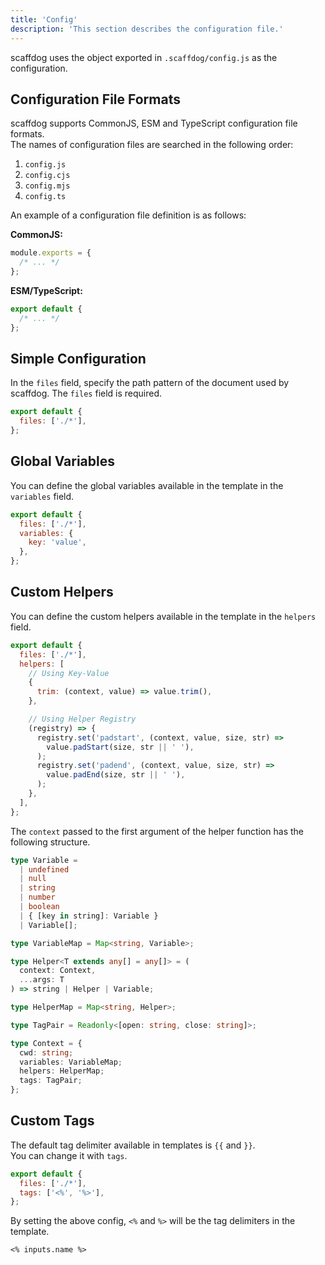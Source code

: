 ```yaml
---
title: 'Config'
description: 'This section describes the configuration file.'
---
```


scaffdog uses the object exported in `.scaffdog/config.js` as the configuration.

## Configuration File Formats

scaffdog supports CommonJS, ESM and TypeScript configuration file formats.  
The names of configuration files are searched in the following order:

1. `config.js`
1. `config.cjs`
1. `config.mjs`
1. `config.ts`

An example of a configuration file definition is as follows:

**CommonJS:**

```javascript
module.exports = {
  /* ... */
};
```

**ESM/TypeScript:**

```javascript
export default {
  /* ... */
};
```

## Simple Configuration

In the `files` field, specify the path pattern of the document used by scaffdog. The `files` field is required.

```javascript
export default {
  files: ['./*'],
};
```

## Global Variables

You can define the global variables available in the template in the `variables` field.

```javascript
export default {
  files: ['./*'],
  variables: {
    key: 'value',
  },
};
```

## Custom Helpers

You can define the custom helpers available in the template in the `helpers` field.

```javascript
export default {
  files: ['./*'],
  helpers: [
    // Using Key-Value
    {
      trim: (context, value) => value.trim(),
    },

    // Using Helper Registry
    (registry) => {
      registry.set('padstart', (context, value, size, str) =>
        value.padStart(size, str || ' '),
      );
      registry.set('padend', (context, value, size, str) =>
        value.padEnd(size, str || ' '),
      );
    },
  ],
};
```

The `context` passed to the first argument of the helper function has the following structure.

```typescript
type Variable =
  | undefined
  | null
  | string
  | number
  | boolean
  | { [key in string]: Variable }
  | Variable[];

type VariableMap = Map<string, Variable>;

type Helper<T extends any[] = any[]> = (
  context: Context,
  ...args: T
) => string | Helper | Variable;

type HelperMap = Map<string, Helper>;

type TagPair = Readonly<[open: string, close: string]>;

type Context = {
  cwd: string;
  variables: VariableMap;
  helpers: HelperMap;
  tags: TagPair;
};
```

## Custom Tags

The default tag delimiter available in templates is `{{` and `}}`.  
You can change it with `tags`.

```javascript
export default {
  files: ['./*'],
  tags: ['<%', '%>'],
};
```

By setting the above config, `<%` and `%>` will be the tag delimiters in the template.

```
<% inputs.name %>
```
